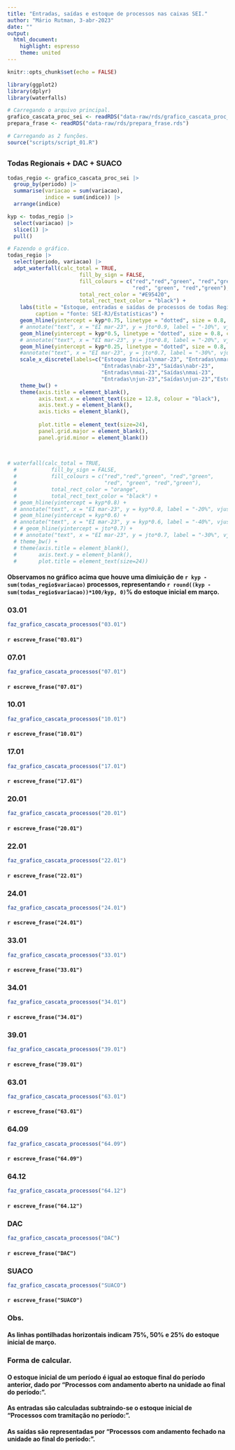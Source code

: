 ---
title: "Entradas, saídas e estoque de processos nas caixas SEI."
author: "Mário Rutman, 3-abr-2023"
date: ""
output: 
  html_document:
    highlight: espresso
    theme: united
---

```{r setup, include=FALSE, warning=FALSE}
knitr::opts_chunk$set(echo = FALSE)

library(ggplot2)
library(dplyr)
library(waterfalls)

# Carregando o arquivo principal.
grafico_cascata_proc_sei <- readRDS("data-raw/rds/grafico_cascata_proc_sei.rds")
prepara_frase <- readRDS("data-raw/rds/prepara_frase.rds")

# Carregando as 2 funções.
source("scripts/script_01.R")

```

## {.tabset .tabset-pills}

### __Todas Regionais + DAC + SUACO__
```{r, message=FALSE, fig.width=12, fig.height=7}

todas_regio <- grafico_cascata_proc_sei |> 
  group_by(periodo) |> 
  summarise(variacao = sum(variacao),
            indice = sum(indice)) |> 
  arrange(indice)

kyp <- todas_regio |> 
  select(variacao) |> 
  slice(1) |> 
  pull()

# Fazendo o gráfico.
todas_regio |>
  select(periodo, variacao) |> 
  adpt_waterfall(calc_total = TRUE,
                       fill_by_sign = FALSE,
                       fill_colours = c("red","red","green", "red","green",
                                        "red", "green", "red","green"),
                       total_rect_color = "#E95420",
                       total_rect_text_color = "black") +
    labs(title = "Estoque, entradas e saídas de processos de todas Regionais, DAC e SUACO",
         caption = "fonte: SEI-RJ/Estatísticas") +
    geom_hline(yintercept = kyp*0.75, linetype = "dotted", size = 0.8, color="black", alpha = 0.7) +
    # annotate("text", x = "EI mar-23", y = jto*0.9, label = "-10%", vjust = -0.35, hjust = -10) +
    geom_hline(yintercept = kyp*0.5, linetype = "dotted", size = 0.8, color="black", alpha = 0.7) +
    # annotate("text", x = "EI mar-23", y = jto*0.8, label = "-20%", vjust = -0.35, hjust = -10) +
    geom_hline(yintercept = kyp*0.25, linetype = "dotted", size = 0.8, color="black", alpha = 0.7) +
    #annotate("text", x = "EI mar-23", y = jto*0.7, label = "-30%", vjust = -0.35, hjust = -10) +
    scale_x_discrete(labels=c("Estoque Inicial\nmar-23", "Entradas\nmar-23","Saídas\nmar-23",
                              "Entradas\nabr-23","Saídas\nabr-23",
                              "Entradas\nmai-23","Saídas\nmai-23",
                              "Entradas\njun-23","Saídas\njun-23","Estoque\nFinal")) +
    theme_bw() +
    theme(axis.title = element_blank(),
          axis.text.x = element_text(size = 12.8, colour = "black"),
          axis.text.y = element_blank(),
          axis.ticks = element_blank(),
          
          plot.title = element_text(size=24),
          panel.grid.major = element_blank(), 
          panel.grid.minor = element_blank())

  
  
# waterfall(calc_total = TRUE,
  #           fill_by_sign = FALSE,
  #           fill_colours = c("red","red","green", "red","green",
  #                            "red", "green", "red","green"),
  #           total_rect_color = "orange",
  #           total_rect_text_color = "black") +
  # geom_hline(yintercept = kyp*0.8) +
  # annotate("text", x = "EI mar-23", y = kyp*0.8, label = "-20%", vjust = -0.35) +
  # geom_hline(yintercept = kyp*0.6) +
  # annotate("text", x = "EI mar-23", y = kyp*0.6, label = "-40%", vjust = -0.35) +
  # # geom_hline(yintercept = jto*0.7) +
  # # annotate("text", x = "EI mar-23", y = jto*0.7, label = "-30%", vjust = -0.35) +
  # theme_bw() +
  # theme(axis.title = element_blank(),
  #       axis.text.y = element_blank(),
  #       plot.title = element_text(size=24)) 
```

#### Observamos no gráfico acima que houve uma dimiuição de `r kyp - sum(todas_regio$variacao)` processos, representando `r round((kyp - sum(todas_regio$variacao))*100/kyp, 0)`% do estoque inicial em março.


### __03.01__
```{r, message=FALSE, fig.width=12, fig.height=7}
faz_grafico_cascata_processos("03.01")
```

#### `r escreve_frase("03.01") `

### __07.01__
```{r, message=FALSE, fig.width=12, fig.height=7}
faz_grafico_cascata_processos("07.01")
```

#### `r escreve_frase("07.01") `

### __10.01__
```{r, message=FALSE, fig.width=12, fig.height=7}
faz_grafico_cascata_processos("10.01")
```


#### `r escreve_frase("10.01") `

### __17.01__
```{r, message=FALSE, fig.width=12, fig.height=7}
faz_grafico_cascata_processos("17.01")
```

#### `r escreve_frase("17.01") `

### __20.01__
```{r, message=FALSE, fig.width=12, fig.height=7}
faz_grafico_cascata_processos("20.01")
```

#### `r escreve_frase("20.01") `

### __22.01__
```{r, message=FALSE, fig.width=12, fig.height=7}
faz_grafico_cascata_processos("22.01")
```

#### `r escreve_frase("22.01") `


### __24.01__
```{r, message=FALSE, fig.width=12, fig.height=7}
faz_grafico_cascata_processos("24.01")
```

#### `r escreve_frase("24.01") `

### __33.01__
```{r, message=FALSE, fig.width=12, fig.height=7}
faz_grafico_cascata_processos("33.01")
```

#### `r escreve_frase("33.01") `

### __34.01__
```{r, message=FALSE, fig.width=12, fig.height=7}
faz_grafico_cascata_processos("34.01")
```

#### `r escreve_frase("34.01") `

### __39.01__
```{r, message=FALSE, fig.width=12, fig.height=7}
faz_grafico_cascata_processos("39.01")
```

#### `r escreve_frase("39.01") `

### __63.01__
```{r, message=FALSE, fig.width=12, fig.height=7}
faz_grafico_cascata_processos("63.01")
```

#### `r escreve_frase("63.01") `

### __64.09__
```{r, message=FALSE, fig.width=12, fig.height=7}
faz_grafico_cascata_processos("64.09")
```

#### `r escreve_frase("64.09") `

### __64.12__
```{r, message=FALSE, fig.width=12, fig.height=7}
faz_grafico_cascata_processos("64.12")
```

#### `r escreve_frase("64.12") `

### __DAC__
```{r, message=FALSE, fig.width=12, fig.height=7}
faz_grafico_cascata_processos("DAC")
```

#### `r escreve_frase("DAC") `

### __SUACO__
```{r, message=FALSE, fig.width=12, fig.height=7}
faz_grafico_cascata_processos("SUACO")
```

#### `r escreve_frase("SUACO") `

### __Obs.__

#### As linhas pontilhadas horizontais indicam 75%, 50% e 25% do estoque inicial de março.


### __Forma de calcular.__

#### O estoque inicial de um período é igual ao estoque final do período anterior, dado por "Processos com andamento aberto na unidade ao final do período:".
#### As  entradas são calculadas subtraindo-se o estoque inicial de "Processos com tramitação no período:".
#### As saídas são representadas por "Processos com andamento fechado na unidade ao final do período:".


